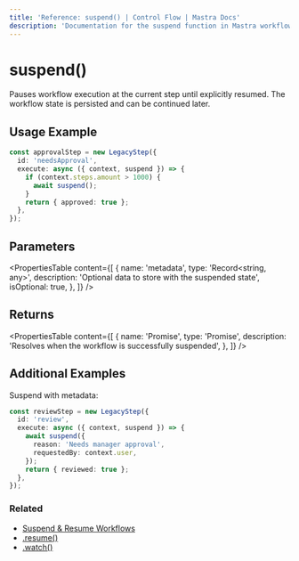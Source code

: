 ```yaml
---
title: 'Reference: suspend() | Control Flow | Mastra Docs'
description: 'Documentation for the suspend function in Mastra workflows, which pauses execution until resumed.'
---
```


# suspend()

Pauses workflow execution at the current step until explicitly resumed. The workflow state is persisted and can be continued later.

## Usage Example

```typescript
const approvalStep = new LegacyStep({
  id: 'needsApproval',
  execute: async ({ context, suspend }) => {
    if (context.steps.amount > 1000) {
      await suspend();
    }
    return { approved: true };
  },
});
```

## Parameters

<PropertiesTable
  content={[
    {
      name: 'metadata',
      type: 'Record<string, any>',
      description: 'Optional data to store with the suspended state',
      isOptional: true,
    },
  ]}
/>

## Returns

<PropertiesTable
  content={[
    {
      name: 'Promise<void>',
      type: 'Promise',
      description: 'Resolves when the workflow is successfully suspended',
    },
  ]}
/>

## Additional Examples

Suspend with metadata:

```typescript
const reviewStep = new LegacyStep({
  id: 'review',
  execute: async ({ context, suspend }) => {
    await suspend({
      reason: 'Needs manager approval',
      requestedBy: context.user,
    });
    return { reviewed: true };
  },
});
```

### Related

- [Suspend & Resume Workflows](../../docs/workflows-legacy/suspend-and-resume.mdx)
- [.resume()](./resume.mdx)
- [.watch()](./watch.mdx)
